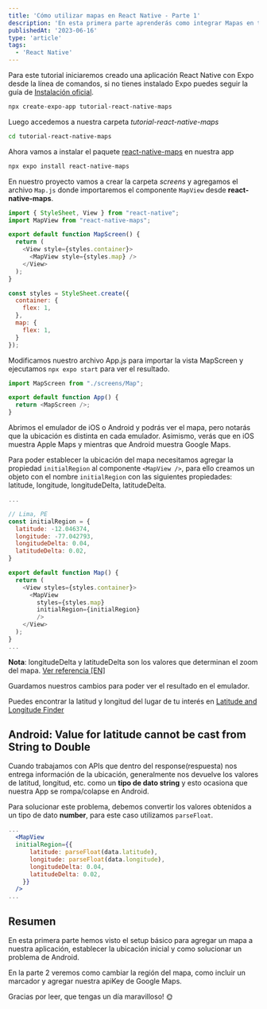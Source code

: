 ```yaml
---
title: 'Cómo utilizar mapas en React Native - Parte 1'
description: 'En esta primera parte aprenderás como integrar Mapas en tu aplicación React Native'
publishedAt: '2023-06-16'
type: 'article'
tags:
  - 'React Native'
---
```


Para este tutorial iniciaremos creado una aplicación React Native con Expo desde la línea de comandos, si no tienes instalado Expo puedes seguir la guía de [Instalación oficial](https://docs.expo.io/get-started/installation/).

```bash
npx create-expo-app tutorial-react-native-maps
```

Luego accedemos a nuestra carpeta _tutorial-react-native-maps_

```bash
cd tutorial-react-native-maps
```

Ahora vamos a instalar el paquete [react-native-maps](https://github.com/react-native-maps/react-native-maps) en nuestra app

```bash
npx expo install react-native-maps
```

En nuestro proyecto vamos a crear la carpeta _screens_ y agregamos el archivo `Map.js` donde importaremos el componente `MapView` desde **react-native-maps**.

```jsx:screens/Map.js {2,4-10}
import { StyleSheet, View } from "react-native";
import MapView from "react-native-maps";

export default function MapScreen() {
  return (
    <View style={styles.container}>
      <MapView style={styles.map} />
    </View>
  );
}

const styles = StyleSheet.create({
  container: {
    flex: 1,
  },
  map: {
    flex: 1,
  }
});
```

Modificamos nuestro archivo App.js para importar la vista MapScreen y ejecutamos `npx expo start` para ver el resultado.

```jsx:App.js
import MapScreen from "./screens/Map";

export default function App() {
  return <MapScreen />;
}
```

Abrimos el emulador de iOS o Android y podrás ver el mapa, pero notarás que la ubicación es distinta en cada emulador. Asimismo, verás que en iOS muestra Apple Maps y mientras que Android muestra Google Maps.

<PostImage
  src="/images/posts/como-utilizar-mapas-en-react-native/default-location.png"
  layout="responsive"
  width={500}
  height={420}
  objectFit="cover"
  objectFit="cover"
  alt="Image de mapa en emulador iOS y Android"
/>

Para poder establecer la ubicación del mapa necesitamos agregar la propiedad `initialRegion` al componente `<MapView />`, para ello creamos un objeto con el nombre `initialRegion` con las siguientes propiedades: latitude, longitude, longitudeDelta, latitudeDelta.

```jsx:screens/Map.js {4-9,16}
...

// Lima, PE
const initialRegion = {
  latitude: -12.046374,
  longitude: -77.042793,
  longitudeDelta: 0.04,
  latitudeDelta: 0.02,
}

export default function Map() {
  return (
    <View styles={styles.container}>
      <MapView
        styles={styles.map}
        initialRegion={initialRegion}
        />
    </View>
  );
}
...

```

**Nota**: longitudeDelta y latitudeDelta son los valores que determinan el zoom del mapa. [Ver referencia [EN]](https://stackoverflow.com/questions/50882700/react-native-mapview-what-is-latitudedelta-longitudedelta)

Guardamos nuestros cambios para poder ver el resultado en el emulador.

<PostImage
  src="/images/posts/como-utilizar-mapas-en-react-native/initial-region.png"
  layout="responsive"
  width={500}
  height={420}
  objectFit="cover"
  alt="Image de mapa en emulador iOS y Android"
/>

Puedes encontrar la latitud y longitud del lugar de tu interés en [Latitude and Longitude Finder](https://www.latlong.net/)

## Android: Value for latitude cannot be cast from String to Double

Cuando trabajamos con APIs que dentro del response(respuesta) nos entrega información de la ubicación, generalmente nos devuelve los valores de latitud, longitud, etc. como un **tipo de dato string** y esto ocasiona que nuestra App se rompa/colapse en Android.

<PostImage
  src="/images/posts/como-utilizar-mapas-en-react-native/android-error.png"
  layout="responsive"
  width={500}
  height={420}
  objectFit="cover"
  alt="Image de error en Android"
/>

Para solucionar este problema, debemos convertir los valores obtenidos a un tipo de dato **number**, para este caso utilizamos `parseFloat`.

```jsx
...
  <MapView
  initialRegion={{
      latitude: parseFloat(data.latitude),
      longitude: parseFloat(data.longitude),
      longitudeDelta: 0.04,
      latitudeDelta: 0.02,
    }}
  />
...

```

## Resumen

En esta primera parte hemos visto el setup básico para agregar un mapa a nuestra aplicación, establecer la ubicación inicial y como solucionar un problema de Android.

En la parte 2 veremos como cambiar la región del mapa, como incluir un marcador y agregar nuestra apiKey de Google Maps.

Gracias por leer, que tengas un día maravilloso! 🌞
